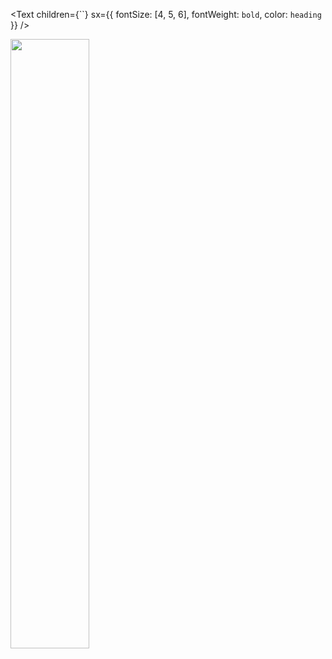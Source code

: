 <Text children={``} sx={{ fontSize: [4, 5, 6], fontWeight: `bold`, color: `heading` }} />
<div sx={{ width: `100%`, textAlign: `center` }}>
	<img
		style={{ display: `block`, margin: `auto`, borderRadius: 6, filter: `drop-shadow(0px 27px 11px #242B39)` }}
		width="50%"
		src="https://cdn.pixabay.com/photo/2018/05/15/17/49/dont-give-up-3403779_1280.jpg"
	/>
</div>

